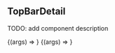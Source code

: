 

<Meta title="Components/TopBarDetail" />

## TopBarDetail

TODO: add component description

<Canvas>
  <Story name="Default">
    <TopBarDetail />
  </Story>
  <Story name="With Custom Title" args={{ title: "Title" }}>
    {(args) => <TopBarDetail {...args} />}
  </Story>
  <Story name="Icon on right" args={{ title: "Title" }}>
    {(args) => <TopBarDetail {...args} />}
  </Story>
</Canvas>
